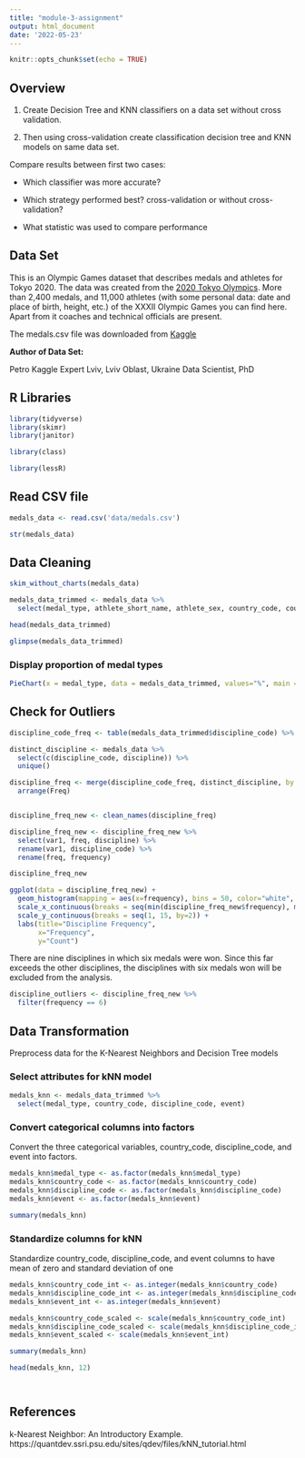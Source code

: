 ```yaml
---
title: "module-3-assignment"
output: html_document
date: '2022-05-23'
---
```


```r
knitr::opts_chunk$set(echo = TRUE)
```

## Overview

1. Create Decision Tree and KNN classifiers on a data set without cross validation. 

2. Then using cross-validation create classification decision tree and KNN models on same data set.  

Compare results between first two cases:

- Which classifier was more accurate?

- Which strategy performed best? cross-validation or without cross-validation?

- What statistic was used to compare performance


## Data Set

This is an Olympic Games dataset that describes medals and athletes for Tokyo 2020. The data was created from the [2020 Tokyo Olympics](https://olympics.com/tokyo-2020/en/). More than 2,400 medals, and 11,000 athletes (with some personal data: date and place of birth, height, etc.) of the XXXII Olympic Games you can find here. Apart from it coaches and technical officials are present. 

The medals.csv file was downloaded from [Kaggle](https://www.kaggle.com/datasets/piterfm/tokyo-2020-olympics?select=medals.csv)

**Author of Data Set:**

Petro
Kaggle Expert
Lviv, Lviv Oblast, Ukraine
Data Scientist, PhD

## R Libraries

```r
library(tidyverse)
library(skimr)
library(janitor)
```
```r
library(class)
```

```r
library(lessR)
```

## Read CSV file

```r
medals_data <- read.csv('data/medals.csv')
```

```r
str(medals_data)
```

## Data Cleaning

```r
skim_without_charts(medals_data)
```

```r
medals_data_trimmed <- medals_data %>% 
  select(medal_type, athlete_short_name, athlete_sex, country_code, country, discipline_code, event)
```

```r
head(medals_data_trimmed)
```
```r
glimpse(medals_data_trimmed)
```


### Display proportion of medal types


```r
PieChart(x = medal_type, data = medals_data_trimmed, values="%", main = "Olympic Medals")
```

## Check for Outliers

```r
discipline_code_freq <- table(medals_data_trimmed$discipline_code) %>% as.data.frame %>% arrange(Freq)
```


```r
distinct_discipline <- medals_data %>% 
  select(c(discipline_code, discipline)) %>% 
  unique()
```

```r
discipline_freq <- merge(discipline_code_freq, distinct_discipline, by.x = 'Var1', by.y = 'discipline_code', all.x = TRUE) %>% 
  arrange(Freq)
```

```r

```


```r
discipline_freq_new <- clean_names(discipline_freq)
```



```r
discipline_freq_new <- discipline_freq_new %>% 
  select(var1, freq, discipline) %>% 
  rename(var1, discipline_code) %>% 
  rename(freq, frequency)
```


```r
discipline_freq_new
```

```r
ggplot(data = discipline_freq_new) +
  geom_histogram(mapping = aes(x=frequency), bins = 50, color="white", fill="purple") +
  scale_x_continuous(breaks = seq(min(discipline_freq_new$frequency), max(discipline_freq_new$frequency), by = 15)) +
  scale_y_continuous(breaks = seq(1, 15, by=2)) +
  labs(title="Discipline Frequency",
       x="Frequency",
       y="Count")
```


There are nine disciplines in which six medals were won. Since this far exceeds the other disciplines, the disciplines with six medals won will be excluded from the analysis. 



```r
discipline_outliers <- discipline_freq_new %>% 
  filter(frequency == 6)
```



## Data Transformation

Preprocess data for the K-Nearest Neighbors and Decision Tree models

### Select attributes for kNN model

```r
medals_knn <- medals_data_trimmed %>% 
  select(medal_type, country_code, discipline_code, event)
```


### Convert categorical columns into factors

Convert the three categorical variables, country_code, discipline_code, and event into factors.  

```r
medals_knn$medal_type <- as.factor(medals_knn$medal_type)
medals_knn$country_code <- as.factor(medals_knn$country_code)
medals_knn$discipline_code <- as.factor(medals_knn$discipline_code)
medals_knn$event <- as.factor(medals_knn$event)
```


```r
summary(medals_knn)
```


### Standardize columns for kNN

Standardize country_code, discipline_code, and event columns to have mean of zero and standard deviation of one


```r
medals_knn$country_code_int <- as.integer(medals_knn$country_code)
medals_knn$discipline_code_int <- as.integer(medals_knn$discipline_code)
medals_knn$event_int <- as.integer(medals_knn$event)
```

```r
medals_knn$country_code_scaled <- scale(medals_knn$country_code_int)
medals_knn$discipline_code_scaled <- scale(medals_knn$discipline_code_int)
medals_knn$event_scaled <- scale(medals_knn$event_int)
```

```r
summary(medals_knn)
```


```r
head(medals_knn, 12)
```



```r

```





```r

```




## References

k-Nearest Neighbor: An Introductory Example.
https://quantdev.ssri.psu.edu/sites/qdev/files/kNN_tutorial.html

